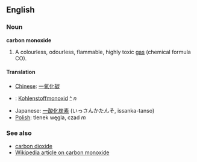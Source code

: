==English==
===Noun===
'''carbon monoxide'''

#A colourless, odourless, flammable, highly toxic [[gas]] (chemical formula CO).

====Translation====
*[[Chinese]]: [[一氧化碳]]
*{{msg:de}}: [[Kohlenstoffmonoxid]] [[:de:Kohlenstoffmonoxid|^]] ''n''
*Japanese: [[一酸化炭素]] (いっさんかたんそ, issanka-tanso)
*[[Polish]]: tlenek węgla, czad ''m''

===See also===
*[[carbon dioxide]]
*[[en:Carbon_monoxide|Wikipedia article on carbon monoxide]]